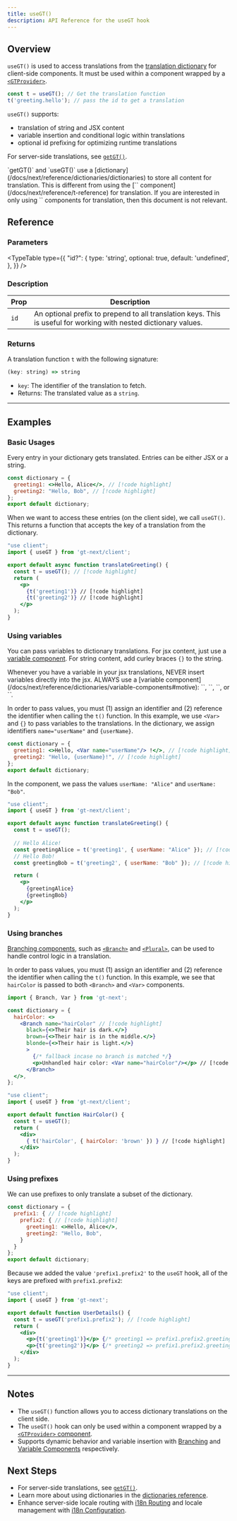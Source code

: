 ```yaml
---
title: useGT()
description: API Reference for the useGT hook
---
```


## Overview

`useGT()` is used to access translations from the [translation dictionary](/docs/next/reference/dictionaries/dictionaries) for client-side components.
It must be used within a component wrapped by a [`<GTProvider>`](/docs/next/api/components/gtprovider).

```jsx
const t = useGT(); // Get the translation function
t('greeting.hello'); // pass the id to get a translation
```

`useGT()` supports:
  * translation of string and JSX content
  * variable insertion and conditional logic within translations
  * optional id prefixing for optimizing runtime translations

For server-side translations, see [`getGT()`](/docs/next/api/dictionary/getGT).

<Callout>
  `getGT()` and `useGT()` use a [dictionary](/docs/next/reference/dictionaries/dictionaries) to store all content for translation.
  This is different from using the [`<T>` component](/docs/next/reference/t-reference) for translation.
  If you are interested in only using `<T>` components for translation, then this document is not relevant.
</Callout>

## Reference

### Parameters

<TypeTable
  type={{
    "id?": {
        type: 'string',
        optional: true,
        default: 'undefined',
    },
  }}
/>

### Description

| Prop | Description |
| ---- | ----------- |
| `id` | An optional prefix to prepend to all translation keys. This is useful for working with nested dictionary values.|

### Returns

A translation function `t` with the following signature:

```jsx
(key: string) => string
```
- `key`: The identifier of the translation to fetch.
- Returns: The translated value as a `string`.

---

## Examples

### Basic Usages
Every entry in your dictionary gets translated.
Entries can be either JSX or a string.

```jsx title="dictionary.jsx" copy
const dictionary = {
  greeting1: <>Hello, Alice</>, // [!code highlight]
  greeting2: "Hello, Bob", // [!code highlight]
};
export default dictionary;
```

When we want to access these entries (on the client side), we call `useGT()`.
This returns a function that accepts the key of a translation from the dictionary.

```jsx title="translateGreeting.jsx" copy
"use client";
import { useGT } from 'gt-next/client';

export default async function translateGreeting() {
  const t = useGT(); // [!code highlight]
  return (
    <p>
      {t('greeting1')} // [!code highlight]
      {t('greeting2')} // [!code highlight]
    </p>
  );
}
```

### Using variables

You can pass variables to dictionary translations.
For jsx content, just use a [variable component](/docs/next/reference/dictionaries/variable-components).
For string content, add curley braces `{}` to the string.

<Callout type="error">
  Whenever you have a variable in your jsx translations,
  NEVER insert variables directly into the jsx.
  ALWAYS use a [variable component](/docs/next/reference/dictionaries/variable-components#motive):
  `<Currency>`, `<DateTime>`, `<Num>`, or `<Var>`.
</Callout>

In order to pass values, you must (1) assign an identifier and (2) reference the identifier when calling the `t()` function.
In this example, we use `<Var>` and `{}` to pass variables to the translations.
In the dictionary, we assign identifiers `name="userName"` and `{userName}`.

```jsx title="dictionary.jsx" copy
const dictionary = {
  greeting1: <>Hello, <Var name="userName"/> !</>, // [!code highlight]
  greeting2: "Hello, {userName}!", // [!code highlight]
};
export default dictionary;
```
In the component, we pass the values `userName: "Alice"` and `userName: "Bob"`.

```jsx title="translateGreeting.js" copy
"use client";
import { useGT } from 'gt-next/client';

export default async function translateGreeting() {
  const t = useGT();
  
  // Hello Alice!
  const greetingAlice = t('greeting1', { userName: "Alice" }); // [!code highlight]
  // Hello Bob!
  const greetingBob = t('greeting2', { userName: "Bob" }); // [!code highlight]

  return (
    <p>
      {greetingAlice}
      {greetingBob}
    </p>
  );
}
```

### Using branches
[Branching components](/docs/next/reference/dictionaries/branching-components), such as [`<Branch>`](/docs/next/api/components/branch) and [`<Plural>`](/docs/next/api/components/plural),
can be used to handle control logic in a translation.

In order to pass values, you must (1) assign an identifier and (2) reference the identifier when calling the `t()` function.
In this example, we see that `hairColor` is passed to both `<Branch>` and `<Var>` components.
```jsx title="dictionary.jsx" copy
import { Branch, Var } from 'gt-next';

const dictionary = {
  hairColor: <>
    <Branch name="hairColor" // [!code highlight]
      black={<>Their hair is dark.</>}
      brown={<>Their hair is in the middle.</>}
      blonde={<>Their hair is light.</>}
      >
        {/* fallback incase no branch is matched */}
        <p>Unhandled hair color: <Var name="hairColor"/></p> // [!code highlight]
      </Branch>
  </>,
};
```

```jsx title="HairColor.jsx" copy
"use client";
import { useGT } from 'gt-next/client';

export default function HairColor() {
  const t = useGT();
  return (
    <div>
      { t('hairColor', { hairColor: 'brown' }) } // [!code highlight]
    </div>
  );
}
```

### Using prefixes

We can use prefixes to only translate a subset of the dictionary.
```jsx  title="dictionary.jsx" copy
const dictionary = {
  prefix1: { // [!code highlight]
    prefix2: { // [!code highlight]
      greeting1: <>Hello, Alice</>,
      greeting2: "Hello, Bob",
    }
  }
};
export default dictionary;
```
Because we added the value `'prefix1.prefix2'` to the `useGT` hook, all of the keys are prefixed with `prefix1.prefix2`:
```jsx title="UserDetails.jsx" copy
"use client";
import { useGT } from 'gt-next';

export default function UserDetails() {
  const t = useGT('prefix1.prefix2'); // [!code highlight]
  return (
    <div>
      <p>{t('greeting1')}</p> {/* greeting1 => prefix1.prefix2.greeting1 */} // [!code highlight]
      <p>{t('greeting2')}</p> {/* greeting2 => prefix1.prefix2.greeting2 */} // [!code highlight]
    </div>
  );
}
```
--- 
## Notes
 * The `useGT()` function allows you to access dictionary translations on the client side.
 * The `useGT()` hook can only be used within a component wrapped by a [`<GTProvider>` component](/docs/next/api/components/gtprovider).
 * Supports dynamic behavior and variable insertion with [Branching](/docs/next/reference/template-dictionaries/branching-components) and [Variable Components]((/docs/next/reference/template-dictionaries/variable-components)) respectively.

## Next Steps
 * For server-side translations, see [`getGT()`](/docs/next/api/dictionary/getGT).
 * Learn more about using dictionaries in the [dictionaries reference](/docs/next/reference/dictionaries/dictionaries).
 * Enhance server-side locale routing with [i18n Routing](/docs/next/guides/i18n-routing) and locale management with [i18n Configuration](/docs/next/reference/i18n-configuration).